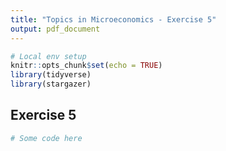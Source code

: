 ```yaml
---
title: "Topics in Microeconomics - Exercise 5"
output: pdf_document
---
```


```r
# Local env setup
knitr::opts_chunk$set(echo = TRUE)
library(tidyverse)
library(stargazer)
```

## Exercise 5
```r
# Some code here
```

